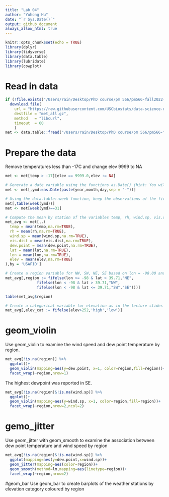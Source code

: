 ```yaml
---
title: "Lab 04"
author: "Yuhong Hu"
date: "`r Sys.Date()`"
output: github_document
always_allow_html: true
---
```


```r
knitr::opts_chunk$set(echo = TRUE)
library(dplyr)
library(tidyverse)
library(data.table)
library(lubridate)
library(cowplot)
```


# Read in data
```r
if (!file.exists("/Users/rain/Desktop/PhD course/pm 566/pm566-fall2022-labs/lab04/met_all.gz"))
  download.file(
    url = "https://raw.githubusercontent.com/USCbiostats/data-science-data/master/02_met/met_all.gz",
    destfile = "met_all.gz",
    method   = "libcurl",
    timeout  = 60
    )
met <- data.table::fread("/Users/rain/Desktop/PhD course/pm 566/pm566-fall2022-labs/lab04/met_all.gz")
```
# Prepare the data
Remove temperatures less than -17C and change elev 9999 to NA

```r
met <- met[temp > -17][elev == 9999.0,elev := NA]
```


```r
# Generate a date variable using the functions as.Date() (hint: You will need the following to create a date paste(year, month, day, sep = "-")).
met <- met[,ymd:=as.Date(paste(year,month,day,sep = "-"))]
```


```r
# Using the data.table::week function, keep the observations of the first week of the month.
met[,table(week(ymd))]
met <- met[week(ymd)==31]

# Compute the mean by station of the variables temp, rh, wind.sp, vis.dist, dew.point, lat, lon, and elev.
met_avg <- met[,.(
  temp = mean(temp,na.rm=TRUE),
  rh = mean(rh,na.rm=TRUE),
  wind.sp = mean(wind.sp,na.rm=TRUE),
  vis.dist = mean(vis.dist,na.rm=TRUE),
  dew.point = mean(dew.point,na.rm=TRUE),
  lat = mean(lat,na.rm=TRUE),
  lon = mean(lon,na.rm=TRUE),
  elev = mean(elev,na.rm=TRUE)
),by = 'USAFID']

# Create a region variable for NW, SW, NE, SE based on lon = -98.00 and lat = 39.71 degrees
met_avg[,region := fifelse(lon >= -98 & lat > 39.71,"NE",
              fifelse(lon < -98 & lat > 39.71,"NW",
              fifelse(lon < -98 & lat <= 39.71,"SW","SE")))]

table(met_avg$region)

# Create a categorical variable for elevation as in the lecture slides
met_avg[,elev_cat := fifelse(elev>252,'high','low')]
```

# geom_violin
Use geom_violin to examine the wind speed and dew point temperature by region.
```r
met_avg[!is.na(region)] %>% 
  ggplot()+
  geom_violin(mapping=aes(y=dew.point, x=1, color=region,fill=region))+
  facet_wrap(~region,nrow=1)
```
The highest dewpoint was reported in SE.

```r
met_avg[!is.na(region)&!is.na(wind.sp)] %>% 
  ggplot()+
  geom_violin(mapping=aes(y=wind.sp, x=1, color=region,fill=region))+
  facet_wrap(~region,nrow=2,ncol=2)
```

# gemo_jitter
Use geom_jitter with geom_smooth to examine the association between dew point temperature and wind speed by region
```r
met_avg[!is.na(region)&!is.na(wind.sp)] %>% 
  ggplot(mapping=aes(y=dew.point,x=wind.sp))+
  geom_jitter(mapping=aes(color=region))+
  geom_smooth(method=lm,mapping=aes(linetype=region))+
  facet_wrap(~region,nrow=2)
```
#geom_bar
Use geom_bar to create barplots of the weather stations by elevation category coloured by region
```r

```

